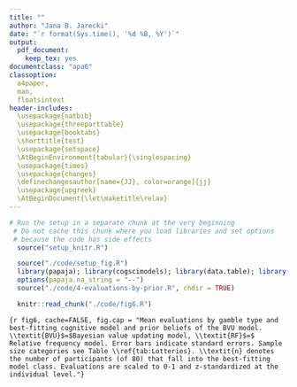 ```yaml
---
title: ""
author: "Jana B. Jarecki"
date: "`r format(Sys.time(), '%d %B, %Y')`"
output:
  pdf_document:
    keep_tex: yes
documentclass: "apa6"
classoption:
  a4paper,
  man,
  floatsintext
header-includes:
  \usepackage{natbib}
  \usepackage{threeparttable}
  \usepackage{booktabs}
  \shorttitle{test}
  \usepackage{setspace}
  \AtBeginEnvironment{tabular}{\singlespacing}
  \usepackage{times}
  \usepackage{changes}
  \definechangesauthor[name={JJ}, color=orange]{jj}
  \usepackage{upgreek}
  \AtBeginDocument{\let\maketitle\relax}
---
```


```r
# Run the setup in a separate chunk at the very beginning
 # Do not cache this chunk where you load libraries and set options
 # because the code has side effects
  source("setup_knitr.R")
```

```r
  source("./code/setup_fig.R")
  library(papaja); library(cogscimodels); library(data.table); library(BayesFactor); library(brms)
  options(papaja.na_string = "--")
  source("./code/4-evaluations-by-prior.R", chdir = TRUE)
```

\textit{Predictions about gamble valuations.}
\added[id=jj]{In our task, the relative frequency model predicts that sample size will not affect evaluations (the relative frequencies were identical across sample sizes). In contrast, the Bayesian value updating model predicts that given different prior beliefs the frequency of experienced outcomes will change peoples' beliefs in different directions, and that this change is stronger with larger sample size. According to the Bayesian value updating model, participants with a zero-outcome prior who sample p-bets should increase their evaluations with higher sample size, but participants with a gain prior who sample \$-bets should decrease their evaluations with higher sample size. To test these hypotheses, participants were classified as relative-frequency learners, Bayesians with gain priors $\theta_G > 1$, and Bayesians with zero-outcome priors $\theta_G \leq 1$, based on the individually best-fitting cognitive model. Figure \ref{fig:fig6}a shows that, as predicted, among the Bayesian participants, those with zero-outcome priors increased their evaluations of p-bets, those with gain priors decreased their evaluations of \$-bets, and RF-type participants remained relatively stable across sample sizes. Statistical analyses by means of a Bayesian generalized linear model\footnote{regressing the (normalized, within-person z-standardized) evaluations on the predictors sample size, gamble type, and learner class (BVU-gain-prior, BVU-loss-prior, RF) with a by-participant random intercept; categorical predictors were effects-coded to facilitate interpretation of interactions \citep[for details, see][]{SingmannForthcoming}} favored a regression with the best-fitting cognitive model class as predictor over a regression excluding the cognitive model class, $BF\textsubscript{01}=`r BF_value_prior`$.
}

```r
  knitr::read_chunk("./code/fig6.R")
```

```{r fig6, cache=FALSE, fig.cap = "Mean evaluations by gamble type and best-fitting cognitive model and prior beliefs of the BVU model. \\textit{BVU}$=$Bayesian value updating model, \\textit{RF}$=$ Relative frequency model. Error bars indicate standard errors. Sample size categories see Table \\ref{tab:Lotteries}. \\textit{n} denotes the number of participants (of 80) that fall into the best-fitting model class. Evaluations are scaled to 0-1 and z-standardized at the individual level."}
```

\textit{Predictions about confidence.}
\added[id=jj]{Regarding uncertainty about beliefs, the Bayesian model predicts that the uncertainty about beliefs reduces with more evidence. Thus in Bayesian lerners, confidence should increase with growing sample size. The relative frequency model makes no predictions about confidence. To test this, we classified participants into Bayesian and relative-frequency learners based on the best-fitting model. Mean confidence ratings of Bayesian-type learners, z-standardized within participants, did not increase from the extra small sample size ($`r d[samplesizecat == "xs" & winner == "bvu", paste_msd(conf_scaled, label = T)]`$), to the small sample size ($`r d[samplesizecat == "s" & winner == "bvu", paste_msd(conf_scaled, label = T)]`$), medium sample size ($`r d[samplesizecat == "m" & winner == "bvu", paste_msd(conf_scaled, label = T)]`$), and large sample size ($`r d[samplesizecat == "l" & winner == "bvu", paste_msd(conf_scaled, label = T)]`$, Figure \ref{fig:fig6}b), a linear regression model ($M_0$) without the cognitive model classification as predictor but with predictors sample size category and gambletype outperformed a regression including cognitive model category as predictor ($BF_{01}`r BF_conf_prior`$).}

\added[id=jj]{This effect was even stronger when people made valuations from experience. Regarding confidence, the observed confidence of valuations from experience from description ($M = 4.04$, $SD = 1.08$). Separately for each sample-size category, we compared $\mathrm{M}\textsubscript{0}$, which predicts confidence as a function of random participant effects, with $\mathrm{M}\textsubscript{1}$, which takes condition as an additional fixed factor into account. The analyses suggest that participants were slightly more confident about their ratings from experience than from description for small ($BF\textsubscript{10} = 2.5$), medium ($BF\textsubscript{10} = 1.3$), and large ($BF\textsubscript{10} = 4.8$) sample sizes. For the extra small sample sizes ($BF\textsubscript{10} = 0.3$), confidence judgments did not differ.
}
